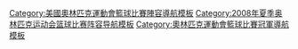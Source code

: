 {{National basketball squad
 | name      = 2008年夏季奧運會美國男子籃球陣容
 | state = {{{state|autocollapse}}}
 | bg        = #002868
 | fg        = white
 | countrycode = USA
 | country   = 美國
 | team link = 美國國家男子籃球隊
 | comp link = 2008年夏季奧林匹克運動會男子籃球比賽
 | comp      = 2008年夏季奧林匹克運動會－金牌
 | p4        = [[卡洛斯·布泽尔|布泽尔]]
 | p5        = [[贾森·基德|基德]]
 | p6        = [[勒布朗·詹姆斯|詹姆士]]
 | p7        = [[德隆·威廉姆斯|威廉姆斯]]
 | p8        = [[迈克尔·里德|里德]]
 | p9        = [[德怀恩·韦德|韦德]]
 | p10       = [[科比·布莱恩特|布萊恩]]
 | p11       = [[德怀特·霍华德|霍华德]]
 | p12       = [[克里斯·波什|波什]]
 | p13       = [[克里斯·保罗|保羅]]
 | p14       = [[泰夏安·普林斯|普林斯]]
 | p15       = [[卡梅隆·安东尼|安東尼]]
 | coach     = [[迈克·沙舍夫斯基|沙舍夫斯基]]
}}<noinclude>
{{collapsible option}}
[[Category:美國奧林匹克運動會籃球比賽陣容導航模板]]
[[Category:2008年夏季奥林匹克运动会篮球比赛阵容导航模板]]
[[Category:奧林匹克運動會籃球比賽冠軍導航模板]]
</noinclude>